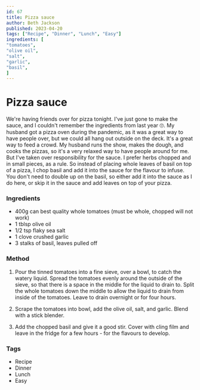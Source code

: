 ```yaml
---
id: 67
title: Pizza sauce
author: Beth Jackson
published: 2023-04-20
tags: ["Recipe", "Dinner", "Lunch", "Easy"]
ingredients: [
"tomatoes",
"olive oil",
"salt",
"garlic",
"basil",
]
---
```


# Pizza sauce

<BlogTextWrapper>

We're having friends over for pizza tonight. I've just gone to make the sauce, and I couldn't remember the ingredients from last year 🙄. My husband got a pizza oven during the pandemic, as it was a great way to have people over, but we could all hang out outside on the deck. It's a great way to feed a crowd. My husband runs the show, makes the dough, and cooks the pizzas, so it's a very relaxed way to have people around for me. But I've taken over responsibility for the sauce. I prefer herbs chopped and in small pieces, as a rule. So instead of placing whole leaves of basil on top of a pizza, I chop basil and add it into the sauce for the flavour to infuse. You don't need to double up on the basil, so either add it into the sauce as I do here, or skip it in the sauce and add leaves on top of your pizza.

</BlogTextWrapper>

<BlogTextWrapper>

### Ingredients

- 400g can best quality whole tomatoes (must be whole, chopped will not work)
- 1 tblsp olive oil
- 1/2 tsp flaky sea salt
- 1 clove crushed garlic
- 3 stalks of basil, leaves pulled off

</BlogTextWrapper>

<BlogTextWrapper>

### Method

1. Pour the tinned tomatoes into a fine sieve, over a bowl, to catch the watery liquid. Spread the tomatoes evenly around the outside of the sieve, so that there is a space in the middle for the liquid to drain to. Split the whole tomatoes down the middle to allow the liquid to drain from inside of the tomatoes. Leave to drain overnight or for four hours.

2. Scrape the tomatoes into bowl, add the olive oil, salt, and garlic. Blend with a stick blender.

3. Add the chopped basil and give it a good stir. Cover with cling film and leave in the fridge for a few hours - for the flavours to develop.

</BlogTextWrapper>

<BlogTextWrapper>

### Tags

- Recipe
- Dinner
- Lunch
- Easy

</BlogTextWrapper>
